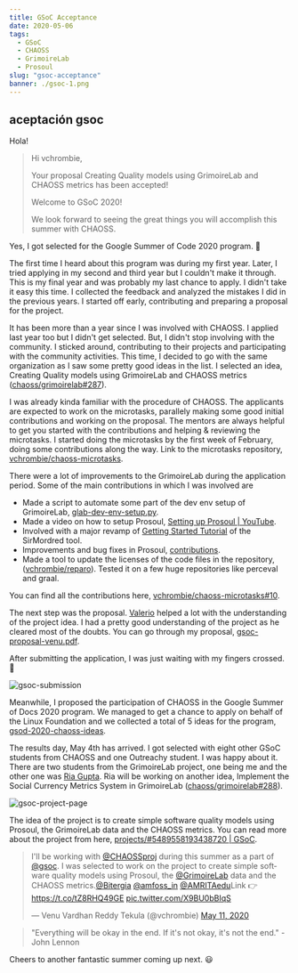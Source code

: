 ```yaml
---
title: GSoC Acceptance
date: 2020-05-06
tags: 
  - GSoC
  - CHAOSS
  - GrimoireLab
  - Prosoul
slug: "gsoc-acceptance"
banner: ./gsoc-1.png
---
```


## aceptación gsoc

Hola!

> Hi vchrombie,
>
> Your proposal Creating Quality models using GrimoireLab and CHAOSS metrics has been accepted!
>
> Welcome to GSoC 2020!
>
> We look forward to seeing the great things you will accomplish this summer with CHAOSS.

Yes, I got selected for the Google Summer of Code 2020 program. 🥳

The first time I heard about this program was during my first year. Later, I tried applying in my second and third year but I couldn't make it through. This is my final year and was probably my last chance to apply. I didn't take it easy this time. I collected the feedback and analyzed the mistakes I did in the previous years. I started off early, contributing and preparing a proposal for the project.

It has been more than a year since I was involved with CHAOSS. I applied last year too but I didn't get selected. But, I didn't stop involving with the community. I sticked around, contributing to their projects and participating with the community activities. This time, I decided to go with the same organization as I saw some pretty good ideas in the list. I selected an idea, Creating Quality models using GrimoireLab and CHAOSS metrics ([chaoss/grimoirelab#287](https://github.com/chaoss/grimoirelab/issues/287)).

I was already kinda familiar with the procedure of CHAOSS. The applicants are expected to work on the microtasks, parallely making some good initial contributions and working on the proposal. The mentors are always helpful to get you started with the contributions and helping & reviewing the microtasks. I started doing the microtasks by the first week of February, doing some contributions along the way. Link to the microtasks repository, [vchrombie/chaoss-microtasks](https://github.com/vchrombie/chaoss-microtasks).

There were a lot of improvements to the GrimoireLab during the application period. Some of the main contributions in which I was involved are
- Made a script to automate some part of the dev env setup of GrimoireLab, [glab-dev-env-setup.py](https://gist.github.com/vchrombie/4403193198cd79e7ee0079259311f6e8).
- Made a video on how to setup Prosoul, [Setting up Prosoul | YouTube](https://www.youtube.com/watch?v=-wU1ck4ZrUw).
- Involved with a major revamp of [Getting Started Tutorial](https://github.com/chaoss/grimoirelab-sirmordred/blob/master/Getting-Started.md) of the SirMordred tool.
- Improvements and bug fixes in Prosoul, [contributions](https://github.com/Bitergia/prosoul/pulls?q=is%3Apr+author%3Avchrombie).
- Made a tool to update the licenses of the code files in the repository, ([vchrombie/reparo](https://github.com/vchrombie/reparo)). Tested it on a few huge repositories like perceval and graal.

You can find all the contributions here, [vchrombie/chaoss-microtasks#10](https://github.com/vchrombie/chaoss-microtasks/blob/master/microtask-10/README.md). 

The next step was the proposal. [Valerio](http://valeriocos.github.io/) helped a lot with the understanding of the project idea. I had a pretty good understanding of the project as he cleared most of the doubts. You can go through my proposal, 
[gsoc-proposal-venu.pdf](https://github.com/vchrombie/gsoc/blob/master/notes/gsoc-proposal-venu.pdf).

After submitting the application, I was just waiting with my fingers crossed. 🤞

![gsoc-submission](images/1.png)

Meanwhile, I proposed the participation of CHAOSS in the Google Summer of Docs 2020 program. We managed to get a chance to apply on behalf of the Linux Foundation and we collected a total of 5 ideas for the program, [gsod-2020-chaoss-ideas](https://wiki.linuxfoundation.org/gsoc/2020-gsod-chaoss).

The results day, May 4th has arrived. I got selected with eight other GSoC students from CHAOSS and one Outreachy student. I was happy about it. There are two students from the GrimoireLab project, one being me and the other one was [Ria Gupta](https://github.com/ria18405). Ria will be working on another idea, Implement the Social Currency Metrics System in GrimoireLab ([chaoss/grimoirelab#288](https://github.com/chaoss/grimoirelab/issues/288)).

![gsoc-project-page](images/2.png)

The idea of the project is to create simple software quality models using Prosoul, the GrimoireLab data and the CHAOSS metrics. You can read more about the project from here, [projects/#5489558193438720 | GSoC](https://summerofcode.withgoogle.com/projects/#5489558193438720).

<blockquote class="twitter-tweet tw-align-center"><p lang="en" dir="ltr">I&#39;ll be working with <a href="https://twitter.com/CHAOSSproj?ref_src=twsrc%5Etfw">@CHAOSSproj</a> during this summer as a part of <a href="https://twitter.com/gsoc?ref_src=twsrc%5Etfw">@gsoc</a>. I was selected to work on the project to create simple software quality models using Prosoul, the <a href="https://twitter.com/GrimoireLab?ref_src=twsrc%5Etfw">@GrimoireLab</a> data and the CHAOSS metrics.<a href="https://twitter.com/Bitergia?ref_src=twsrc%5Etfw">@Bitergia</a> <a href="https://twitter.com/amfoss_in?ref_src=twsrc%5Etfw">@amfoss_in</a> <a href="https://twitter.com/AMRITAedu?ref_src=twsrc%5Etfw">@AMRITAedu</a>Link 👉 <a href="https://t.co/tZ8RHQ49GE">https://t.co/tZ8RHQ49GE</a> <a href="https://t.co/X9BU0bBIqS">pic.twitter.com/X9BU0bBIqS</a></p>&mdash; Venu Vardhan Reddy Tekula (@vchrombie) <a href="https://twitter.com/vchrombie/status/1259804123345547264?ref_src=twsrc%5Etfw">May 11, 2020</a></blockquote>

> "Everything will be okay in the end. If it's not okay, it's not the end." \- John Lennon

Cheers to another fantastic summer coming up next. 😃